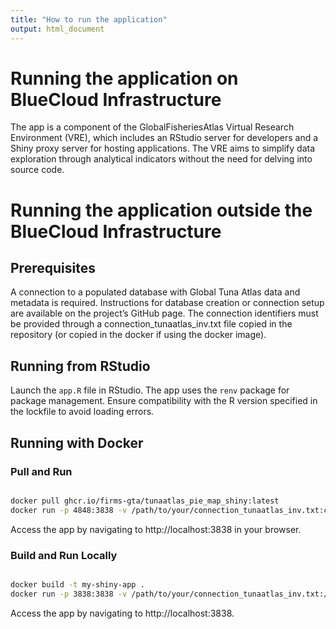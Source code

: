 ```yaml
---
title: "How to run the application"
output: html_document
---
```


# Running the application on BlueCloud Infrastructure

The app is a component of the GlobalFisheriesAtlas Virtual Research Environment (VRE), which includes an RStudio server for developers and a Shiny proxy server for hosting applications. The VRE aims to simplify data exploration through analytical indicators without the need for delving into source code.

# Running the application outside the BlueCloud Infrastructure

## Prerequisites

A connection to a populated database with Global Tuna Atlas data and metadata is required. Instructions for database creation or connection setup are available on the project's GitHub page. The connection identifiers must be provided through a connection_tunaatlas_inv.txt file copied in the repository (or copied in the docker if using the docker image).

## Running from RStudio

Launch the `app.R` file in RStudio. The app uses the `renv` package for package management. Ensure compatibility with the R version specified in the lockfile to avoid loading errors.

## Running with Docker

### Pull and Run

```sh

docker pull ghcr.io/firms-gta/tunaatlas_pie_map_shiny:latest
docker run -p 4848:3838 -v /path/to/your/connection_tunaatlas_inv.txt:connection_tunaatlas_inv.txt ghcr.io/firms-gta/tunaatlas_pie_map_shiny_cwp_database:latdocker image prune

```

Access the app by navigating to http://localhost:3838 in your browser.

### Build and Run Locally

```sh

docker build -t my-shiny-app .
docker run -p 3838:3838 -v /path/to/your/connection_tunaatlas_inv.txt:/root/tunaatlas_pie_map_shiny/connection_tunaatlas_inv.txt my-shiny-app

```

Access the app by navigating to http://localhost:3838.